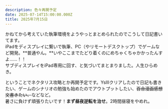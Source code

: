 ```yaml
---
description: 色々再開予定
date: 2025-07-14T15:00:00.000Z
title: 2025年7月15日
---
```


かねてから考えていた執筆環境をようやっとまとめられたのでこうして日記書いてます。\
iPadをディスプレイに繋いで執筆、PC（やリモートデスクトップ）でゲームなど開発。**普通やん。**いやここまでたどり着くのにめちゃくちゃかかったんすよ……！！\
サブディスプレイをiPad専用に回す、と気づいてまとまりました。人生ひらめき。

ということでネクタリス攻略とか再開予定です。YsIIIクリアしたので日記も書きたい、ゲームのシナリオの勉強も始めたのでアウトプットしたい、~~百合漫画感想文書きたい、~~などなど。\
暑さに負けず頑張りたいです！**まず昼夜逆転を治せ**。2時間昼寝をやめれ。
